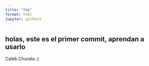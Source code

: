 ```yaml
---
title: "tmp"
format: html
jupyter: python3
---
```


## holas, este es el primer commit, aprendan a usarlo

Caleb Churata :)
